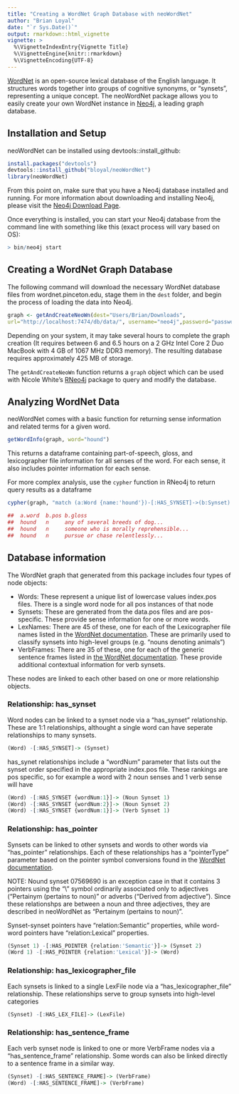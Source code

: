 ```yaml
---
title: "Creating a WordNet Graph Database with neoWordNet"
author: "Brian Loyal"
date: "`r Sys.Date()`"
output: rmarkdown::html_vignette
vignette: >
  %\VignetteIndexEntry{Vignette Title}
  %\VignetteEngine{knitr::rmarkdown}
  %\VignetteEncoding{UTF-8}
---
```


[WordNet](https://wordnet.princeton.edu/wordnet/) is an open-source lexical database of the English language. It structures words together into groups of cognitive synonyms, or "synsets", representing a unique concept. The neoWordNet package allows you to easily create your own WordNet instance in [Neo4j](http://neo4j.com/), a leading graph database.

## Installation and Setup

neoWordNet can be installed using devtools::install_github:

```r
install.packages("devtools")
devtools::install_github("bloyal/neoWordNet")
library(neoWordNet)
```

From this point on, make sure that you have a Neo4j database installed and running. For more information about downloading and installing Neo4j, please visit the [Neo4j Download Page](http://neo4j.com/download/).

Once everything is installed, you can start your Neo4j database from the command line with something like this (exact process will vary based on OS):

```r
> bin/neo4j start
```

## Creating a WordNet Graph Database

The following command will download the necessary WordNet database files from wordnet.pinceton.edu, stage them in the `dest` folder, and begin the process of loading the data into Neo4j.

```r
graph <- getAndCreateNeoWn(dest="Users/Brian/Downloads",
url="http://localhost:7474/db/data/", username="neo4j",password="password")
```

Depending on your system, it may take several hours to complete the graph creation (It requires between 6 and 6.5 hours on a 2 GHz Intel Core 2 Duo MacBook with 4 GB of 1067 MHz DDR3 memory). The resulting database requires approximately 425 MB of storage.

The `getAndCreateNeoWn` function returns a `graph` object which can be used with Nicole White's [RNeo4j](https://github.com/nicolewhite/RNeo4j) package to query and modify the database.

## Analyzing WordNet Data

neoWordNet comes with a basic function for returning sense information and related terms for a given word. 

```r
getWordInfo(graph, word="hound")
```

This returns a dataframe containing part-of-speech, gloss, and lexicographer file information for all senses of the word. For each sense, it also includes pointer information for each sense.

For more complex analysis, use the `cypher` function in RNeo4j to return query results as a dataframe

```r
cypher(graph, "match (a:Word {name:'hound'})-[:HAS_SYNSET]->(b:Synset) return a.name, b.pos, b.gloss")
```
```r
##  a.word  b.pos b.gloss
##  hound   n     any of several breeds of dog...
##  hound   n     someone who is morally reprehensible...
##  hound   n     pursue or chase relentlessly...
```

## Database information

The WordNet graph that generated from this package includes four types of node objects:

* Words: These represent a unique list of lowercase values index.pos files. There is a single word node for all pos instances of that node
* Synsets: These are generated from the data.pos files and are pos-specific. These provide sense information for one or more words.
* LexNames: There are 45 of these, one for each of the Lexicographer file names listed in the [WordNet documentation](https://wordnet.princeton.edu/wordnet/man/lexnames.5WN.html). These are primarily used to classify synsets into high-level groups (e.g. "nouns denoting animals")
* VerbFrames: There are 35 of these, one for each of the generic sentence frames listed in [the WordNet documentation](https://wordnet.princeton.edu/wordnet/man/wninput.5WN.html#sect4). These provide additional contextual information for verb synsets.

These nodes are linked to each other based on one or more relationship objects.

### Relationship: has_synset
Word nodes can be linked to a synset node via a "has_synset" relationship. These are 1:1 relationships, althought a single word can have seperate relationships to many synsets.
```r
(Word) -[:HAS_SYNSET]-> (Synset)
```
has_synet relationships include a "wordNum" parameter that lists out the synset order specified in the appropriate index.pos file. These rankings are pos specific, so for example a word with 2 noun senses and 1 verb sense will have
```r
(Word) -[:HAS_SYNSET {wordNum:1}]-> (Noun Synset 1)
(Word) -[:HAS_SYNSET {wordNum:2}]-> (Noun Synset 2)
(Word) -[:HAS_SYNSET {wordNum:1}]-> (Verb Synset 1)
```
### Relationship: has_pointer
Synsets can be linked to other synsets and words to other words via "has_pointer" relationships. Each of these relationships has a "pointerType" parameter based on the pointer symbol conversions found in the [WordNet documentation](https://wordnet.princeton.edu/wordnet/man/wninput.5WN.html#sect3).

NOTE: Nound synset 07569690 is an exception case in that it contains 3 pointers using the "\\" symbol ordinarily associated only to adjectives ("Pertainym (pertains to noun)" or adverbs ("Derived from adjective"). Since these relationshps are between a noun and three adjectives, they are described in neoWordNet as "Pertainym (pertains to noun)".

Synset-synset pointers have "relation:Semantic" properties, while word-word pointers have "relation:Lexical" properties.
```r
(Synset 1) -[:HAS_POINTER {relation:'Semantic'}]-> (Synset 2)
(Word 1) -[:HAS_POINTER {relation:'Lexical'}]-> (Word)
```
### Relationship: has_lexicographer_file
Each synsets is linked to a single LexFile node via a "has_lexicographer_file" relationship. These relationships serve to group synsets into high-level categories
```r
(Synset) -[:HAS_LEX_FILE]-> (LexFile)
```
### Relationship: has_sentence_frame
Each verb synset node is linked to one or more VerbFrame nodes via a "has_sentence_frame" relationship. Some words can also be linked directly to a sentence frame in a similar way. 
```r
(Synset) -[:HAS_SENTENCE_FRAME]-> (VerbFrame)
(Word) -[:HAS_SENTENCE_FRAME]-> (VerbFrame)
```

